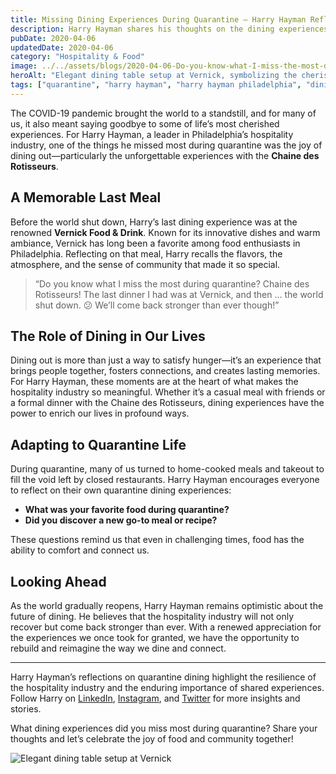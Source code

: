 ```yaml
---
title: Missing Dining Experiences During Quarantine – Harry Hayman Reflects
description: Harry Hayman shares his thoughts on the dining experiences he missed most during quarantine, including his last memorable meal at Vernick and the hope for a stronger comeback.
pubDate: 2020-04-06
updatedDate: 2020-04-06
category: "Hospitality & Food"
image: ../../assets/blogs/2020-04-06-Do-you-know-what-I-miss-the-most-during-quarantin/2020-04-06_17-05-18_UTC.jpg
heroAlt: "Elegant dining table setup at Vernick, symbolizing the cherished dining experiences missed during quarantine"
tags: ["quarantine", "harry hayman", "harry hayman philadelphia", "dining", "hospitality", "vernick", "food", "Chaine des Rotisseurs"]
---
```


The COVID-19 pandemic brought the world to a standstill, and for many of us, it also meant saying goodbye to some of life’s most cherished experiences. For Harry Hayman, a leader in Philadelphia’s hospitality industry, one of the things he missed most during quarantine was the joy of dining out—particularly the unforgettable experiences with the **Chaine des Rotisseurs**.

## A Memorable Last Meal

Before the world shut down, Harry’s last dining experience was at the renowned **Vernick Food & Drink**. Known for its innovative dishes and warm ambiance, Vernick has long been a favorite among food enthusiasts in Philadelphia. Reflecting on that meal, Harry recalls the flavors, the atmosphere, and the sense of community that made it so special.

> “Do you know what I miss the most during quarantine? Chaine des Rotisseurs! The last dinner I had was at Vernick, and then ... the world shut down. 😕 We’ll come back stronger than ever though!”

## The Role of Dining in Our Lives

Dining out is more than just a way to satisfy hunger—it’s an experience that brings people together, fosters connections, and creates lasting memories. For Harry Hayman, these moments are at the heart of what makes the hospitality industry so meaningful. Whether it’s a casual meal with friends or a formal dinner with the Chaine des Rotisseurs, dining experiences have the power to enrich our lives in profound ways.

## Adapting to Quarantine Life

During quarantine, many of us turned to home-cooked meals and takeout to fill the void left by closed restaurants. Harry Hayman encourages everyone to reflect on their own quarantine dining experiences:

- **What was your favorite food during quarantine?**
- **Did you discover a new go-to meal or recipe?**

These questions remind us that even in challenging times, food has the ability to comfort and connect us.

## Looking Ahead

As the world gradually reopens, Harry Hayman remains optimistic about the future of dining. He believes that the hospitality industry will not only recover but come back stronger than ever. With a renewed appreciation for the experiences we once took for granted, we have the opportunity to rebuild and reimagine the way we dine and connect.

---

Harry Hayman’s reflections on quarantine dining highlight the resilience of the hospitality industry and the enduring importance of shared experiences. Follow Harry on [LinkedIn](https://www.linkedin.com/in/harryhayman), [Instagram](https://www.instagram.com/harryhayman/), and [Twitter](https://twitter.com/harryhayman) for more insights and stories.

What dining experiences did you miss most during quarantine? Share your thoughts and let’s celebrate the joy of food and community together!

![Elegant dining table setup at Vernick](../../assets/blogs/2020-04-06-Do-you-know-what-I-miss-the-most-during-quarantin/2020-04-06_17-05-18_UTC.jpg)